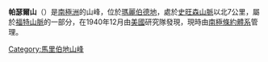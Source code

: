 {{coord|76|53|S|144|56|W|display=title}}

'''帕瑟爾山'''（{{lang-en|Mount Passel}}）是[[南極洲|南極洲]]的山峰，位於[[瑪麗伯德地|瑪麗伯德地]]，處於[[史旺森山脈|史旺森山脈]]以北7公里，屬於[[福特山脈|福特山脈]]的一部分，在1940年12月由[[美國|美國]]研究隊發現，現時由[[南極條約體系|南極條約體系]]管理。

{{DEFAULTSORT:Mount Passel}}
[[Category:馬里伯地山峰|Category:馬里伯地山峰]]


{{MarieByrdLand-geo-stub}}